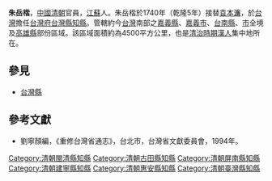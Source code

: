 '''朱岳楷'''，[[中國|中國]][[清朝|清朝]]官員，[[江蘇|江蘇]]人。朱岳楷於1740年（乾隆5年）接替[[袁本濂|袁本濂]]，於[[台灣|台灣]]擔任[[台灣府|台灣府]][[台灣縣|台灣縣]][[知縣|知縣]]。管轄約今[[台灣|台灣]]南部之[[嘉義縣|嘉義縣]]、[[嘉義市|嘉義市]]、[[台南縣|台南縣]]、[[台南市|市]]全境及[[高雄縣|高雄縣]]部份區域。該區域面積約為4500平方公里，也是[[台灣清治時期|清治時期]][[漢人|漢人]]集中地所在。

{{start box}}
{{s-off}}
{{succession box|何琬|孫國柱|[[福州府|福州府]]閩清縣[[知縣|知縣]]|[[雍正|雍正]]十一－十二年<br />（1733－1734年）}}
{{succession box|趙琳|馬綸華|[[福州府|福州府]]古田縣[[知縣|知縣]]|[[雍正|雍正]]十二－十三年<br />（1734－1735年）}}
{{succession box|?|沈鍾|[[福州府|福州府]]屏南縣[[知縣|知縣]]|[[雍正|雍正]]十三年－[[乾隆|乾隆]]元年<br />（1735－1736年）}}
{{succession box|楊昌言|[[劉毓珍|劉毓珍]]|[[邵武府|邵武府]]建寧縣[[知縣|知縣]]|[[乾隆|乾隆]]二年－三年<br />（1737－1738年）}}
{{succession box|馮永振|姚廷格|[[泉州府|泉州府]]惠安縣[[知縣|知縣]]|[[乾隆|乾隆]]四年<br />（1739年）}}
{{s-before|[[袁本濂|袁本濂]]}}
{{s-title|[[台灣府|台灣府]][[台灣縣|台灣縣]][[知縣|知縣]] |1740年上任}}
{{s-after|[[郝霪|郝霪]]}}
{{end box}}
==參見==
*[[台灣縣|台灣縣]]
==參考文獻==
*劉寧顏編，《重修台灣省通志》，台北市，台灣省文獻委員會，1994年。
[[Category:清朝閩清縣知縣|Category:清朝閩清縣知縣]]
[[Category:清朝古田縣知縣|Category:清朝古田縣知縣]]
[[Category:清朝屏南縣知縣|Category:清朝屏南縣知縣]]
[[Category:清朝建寧縣知縣|Category:清朝建寧縣知縣]]
[[Category:清朝惠安縣知縣|Category:清朝惠安縣知縣]]
[[Category:清朝臺灣縣知縣|Category:清朝臺灣縣知縣]]